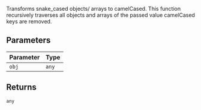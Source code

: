 Transforms snake_cased objects/ arrays to camelCased.
This function recursively traverses all objects and arrays of the passed value
camelCased keys are removed.

## Parameters

| Parameter | Type  |
| --------- | ----- |
| `obj`     | `any` |

## Returns

`any`
